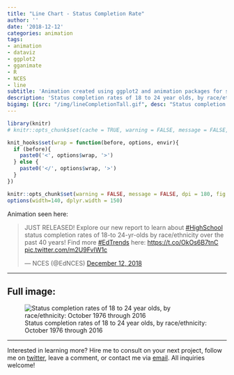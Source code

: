 ```yaml
---
title: "Line Chart - Status Completion Rate"
author: ''
date: '2018-12-12'
categories: animation
tags:
- animation
- dataviz
- ggplot2
- gganimate
- R
- NCES
- line
subtitle: 'Animation created using ggplot2 and animation packages for social media distribution'
description: 'Status completion rates of 18 to 24 year olds, by race/ethnicity: October 1976 through 2016'
bigimg: [{src: "/img/lineCompletionTall.gif", desc: "Status completion rates of 18 to 24 year olds, by race/ethnicity: October 1976 through 2016"}]
---
```


```r
library(knitr)
# knitr::opts_chunk$set(cache = TRUE, warning = FALSE, message = FALSE, dpi = 180, out.extra='class = "img-responsive"')

```

```r
knit_hooks$set(wrap = function(before, options, envir){
  if (before){
    paste0('<', options$wrap, '>')
  } else {
    paste0('</', options$wrap, '>')
  }
})

knitr::opts_chunk$set(warning = FALSE, message = FALSE, dpi = 180, fig.height = 5, fig.width = 7, fig.align = "center")
options(width=140, dplyr.width = 150)
```
  
Animation seen here: 

<blockquote class="twitter-tweet" data-lang="en"><p lang="en" dir="ltr">JUST RELEASED! Explore our new report to learn about <a href="https://twitter.com/hashtag/HighSchool?src=hash&amp;ref_src=twsrc%5Etfw">#HighSchool</a> status completion rates of 18-to 24-yr-olds by race/ethnicity over the past 40 years! Find more <a href="https://twitter.com/hashtag/EdTrends?src=hash&amp;ref_src=twsrc%5Etfw">#EdTrends</a> here: <a href="https://t.co/OkOs6B7tnC">https://t.co/OkOs6B7tnC</a> <a href="https://t.co/m2U9FvIW1c">pic.twitter.com/m2U9FvIW1c</a></p>&mdash; NCES (@EdNCES) <a href="https://twitter.com/EdNCES/status/1072919011774611456?ref_src=twsrc%5Etfw">December 12, 2018</a></blockquote>
<script async src="https://platform.twitter.com/widgets.js" charset="utf-8"></script>

 ***
  
## Full image:
  
![Status completion rates of 18 to 24 year olds, by race/ethnicity: October 1976 through 2016](/img/lineCompletionTall.gif)

 ***
 
Interested in learning more? Hire me to consult on your next project, follow me on [twitter](https://twitter.com/mikeleeco), leave a comment, or contact me via [email](mailto:mdlee12@gmail.com). All inquiries welcome!
  